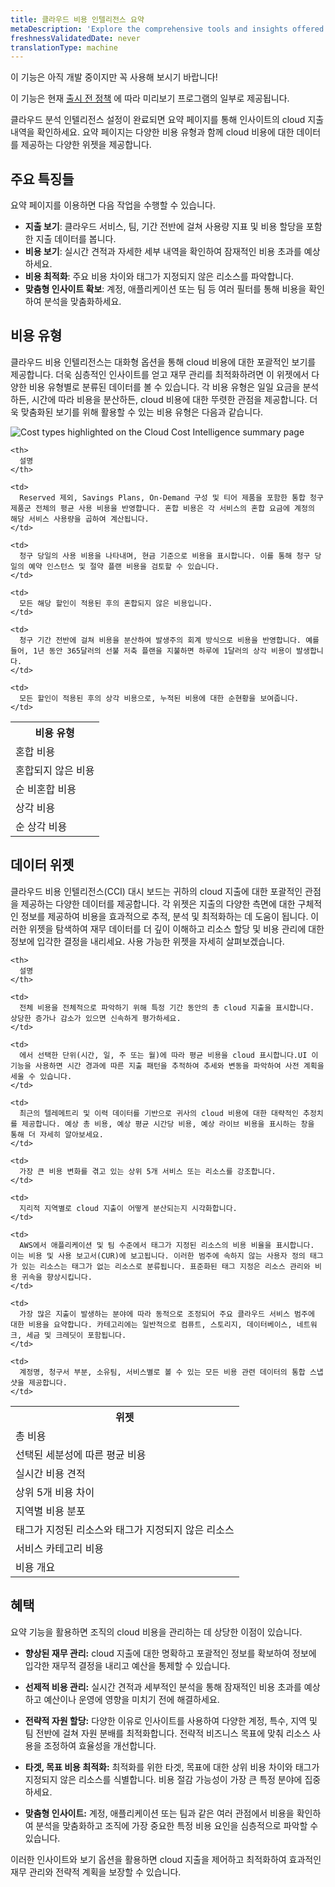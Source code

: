 ```yaml
---
title: 클라우드 비용 인텔리전스 요약
metaDescription: 'Explore the comprehensive tools and insights offered by Cloud Cost Intelligence to effectively monitor and analyze your cloud spending. Discover detailed views of your total, average, and real-time costs, top variances, and regional spreads. Learn how to categorize expenses by account, application, billing entity, owning team, and service for optimal financial management.'
freshnessValidatedDate: never
translationType: machine
---
```


<Callout title="시사">
  이 기능은 아직 개발 중이지만 꼭 사용해 보시기 바랍니다!

  이 기능은 현재 [출시 전 정책](/docs/licenses/license-information/referenced-policies/new-relic-pre-release-policy) 에 따라 미리보기 프로그램의 일부로 제공됩니다.
</Callout>

클라우드 분석 인텔리전스 설정이 완료되면 요약 페이지를 통해 인사이트의 cloud 지출 내역을 확인하세요. 요약 페이지는 다양한 비용 유형과 함께 cloud 비용에 대한 데이터를 제공하는 다양한 위젯을 제공합니다.

## 주요 특징들

요약 페이지를 이용하면 다음 작업을 수행할 수 있습니다.

* **지출 보기**: 클라우드 서비스, 팀, 기간 전반에 걸쳐 사용량 지표 및 비용 할당을 포함한 지출 데이터를 봅니다.
* **비용 보기**: 실시간 견적과 자세한 세부 내역을 확인하여 잠재적인 비용 초과를 예상하세요.
* **비용 최적화**: 주요 비용 차이와 태그가 지정되지 않은 리소스를 파악합니다.
* **맞춤형 인사이트 확보**: 계정, 애플리케이션 또는 팀 등 여러 필터를 통해 비용을 확인하여 분석을 맞춤화하세요.

## 비용 유형

클라우드 비용 인텔리전스는 대화형 옵션을 통해 cloud 비용에 대한 포괄적인 보기를 제공합니다. 더욱 심층적인 인사이트를 얻고 재무 관리를 최적화하려면 이 위젯에서 다양한 비용 유형별로 분류된 데이터를 볼 수 있습니다. 각 비용 유형은 일일 요금을 분석하든, 시간에 따라 비용을 분산하든, cloud 비용에 대한 뚜렷한 관점을 제공합니다. 더욱 맞춤화된 보기를 위해 활용할 수 있는 비용 유형은 다음과 같습니다.

<img title="Cost types highlighted on the Cloud Cost Intelligence summary page" alt="Cost types highlighted on the Cloud Cost Intelligence summary page" src="/images/cci_cost_types.webp" />

<table>
  <tr>
    <th>
      비용 유형
    </th>

    <th>
      설명
    </th>
  </tr>

  <tr>
    <td>
      혼합 비용
    </td>

    <td>
      Reserved 제외, Savings Plans, On-Demand 구성 및 티어 제품을 포함한 통합 청구 제품군 전체의 평균 사용 비용을 반영합니다. 혼합 비용은 각 서비스의 혼합 요금에 계정의 해당 서비스 사용량을 곱하여 계산됩니다.
    </td>
  </tr>

  <tr>
    <td>
      혼합되지 않은 비용
    </td>

    <td>
      청구 당일의 사용 비용을 나타내며, 현금 기준으로 비용을 표시합니다. 이를 통해 청구 당일의 예약 인스턴스 및 절약 플랜 비용을 검토할 수 있습니다.
    </td>
  </tr>

  <tr>
    <td>
      순 비혼합 비용
    </td>

    <td>
      모든 해당 할인이 적용된 후의 혼합되지 않은 비용입니다.
    </td>
  </tr>

  <tr>
    <td>
      상각 비용
    </td>

    <td>
      청구 기간 전반에 걸쳐 비용을 분산하여 발생주의 회계 방식으로 비용을 반영합니다. 예를 들어, 1년 동안 365달러의 선불 저축 플랜을 지불하면 하루에 1달러의 상각 비용이 발생합니다.
    </td>
  </tr>

  <tr>
    <td>
      순 상각 비용
    </td>

    <td>
      모든 할인이 적용된 후의 상각 비용으로, 누적된 비용에 대한 순현황을 보여줍니다.
    </td>
  </tr>
</table>

## 데이터 위젯

클라우드 비용 인텔리전스(CCI) 대시 보드는 귀하의 cloud 지출에 대한 포괄적인 관점을 제공하는 다양한 데이터를 제공합니다. 각 위젯은 지출의 다양한 측면에 대한 구체적인 정보를 제공하여 비용을 효과적으로 추적, 분석 및 최적화하는 데 도움이 됩니다. 이러한 위젯을 탐색하여 재무 데이터를 더 깊이 이해하고 리소스 할당 및 비용 관리에 대한 정보에 입각한 결정을 내리세요. 사용 가능한 위젯을 자세히 살펴보겠습니다.

<table>
  <tr>
    <th>
      위젯
    </th>

    <th>
      설명
    </th>
  </tr>

  <tr>
    <td>
      총 비용
    </td>

    <td>
      전체 비용을 전체적으로 파악하기 위해 특정 기간 동안의 총 cloud 지출을 표시합니다. 상당한 증가나 감소가 있으면 신속하게 평가하세요.
    </td>
  </tr>

  <tr>
    <td>
      선택된 세분성에 따른 평균 비용
    </td>

    <td>
      에서 선택한 단위(시간, 일, 주 또는 월)에 따라 평균 비용을 cloud 표시합니다.UI 이 기능을 사용하면 시간 경과에 따른 지출 패턴을 추적하여 추세와 변동을 파악하여 사전 계획을 세울 수 있습니다.
    </td>
  </tr>

  <tr>
    <td>
      실시간 비용 견적
    </td>

    <td>
      최근의 텔레메트리 및 이력 데이터를 기반으로 귀사의 cloud 비용에 대한 대략적인 추정치를 제공합니다. 예상 총 비용, 예상 평균 시간당 비용, 예상 라이브 비용을 표시하는 창을 통해 더 자세히 알아보세요.
    </td>
  </tr>

  <tr>
    <td>
      상위 5개 비용 차이
    </td>

    <td>
      가장 큰 비용 변화를 겪고 있는 상위 5개 서비스 또는 리소스를 강조합니다.
    </td>
  </tr>

  <tr>
    <td>
      지역별 비용 분포
    </td>

    <td>
      지리적 지역별로 cloud 지출이 어떻게 분산되는지 시각화합니다.
    </td>
  </tr>

  <tr>
    <td>
      태그가 지정된 리소스와 태그가 지정되지 않은 리소스
    </td>

    <td>
      AWS에서 애플리케이션 및 팀 수준에서 태그가 지정된 리소스의 비용 비율을 표시합니다. 이는 비용 및 사용 보고서(CUR)에 보고됩니다. 이러한 범주에 속하지 않는 사용자 정의 태그가 있는 리소스는 태그가 없는 리소스로 분류됩니다. 표준화된 태그 지정은 리소스 관리와 비용 귀속을 향상시킵니다.
    </td>
  </tr>

  <tr>
    <td>
      서비스 카테고리 비용
    </td>

    <td>
      가장 많은 지출이 발생하는 분야에 따라 동적으로 조정되어 주요 클라우드 서비스 범주에 대한 비용을 요약합니다. 카테고리에는 일반적으로 컴퓨트, 스토리지, 데이터베이스, 네트워크, 세금 및 크레딧이 포함됩니다.
    </td>
  </tr>

  <tr>
    <td>
      비용 개요
    </td>

    <td>
      계정명, 청구서 부분, 소유팀, 서비스별로 볼 수 있는 모든 비용 관련 데이터의 통합 스냅샷을 제공합니다.
    </td>
  </tr>
</table>

## 혜택

요약 기능을 활용하면 조직의 cloud 비용을 관리하는 데 상당한 이점이 있습니다.

* **향상된 재무 관리:** cloud 지출에 대한 명확하고 포괄적인 정보를 확보하여 정보에 입각한 재무적 결정을 내리고 예산을 통제할 수 있습니다.

* **선제적 비용 관리:** 실시간 견적과 세부적인 분석을 통해 잠재적인 비용 초과를 예상하고 예산이나 운영에 영향을 미치기 전에 해결하세요.

* **전략적 자원 할당:** 다양한 이유로 인사이트를 사용하여 다양한 계정, 특수, 지역 및 팀 전반에 걸쳐 자원 분배를 최적화합니다. 전략적 비즈니스 목표에 맞춰 리소스 사용을 조정하여 효율성을 개선합니다.

* **타겟, 목표 비용 최적화:** 최적화를 위한 타겟, 목표에 대한 상위 비용 차이와 태그가 지정되지 않은 리소스를 식별합니다. 비용 절감 가능성이 가장 큰 특정 분야에 집중하세요.

* **맞춤형 인사이트:** 계정, 애플리케이션 또는 팀과 같은 여러 관점에서 비용을 확인하여 분석을 맞춤화하고 조직에 가장 중요한 특정 비용 요인을 심층적으로 파악할 수 있습니다.

이러한 인사이트와 보기 옵션을 활용하면 cloud 지출을 제어하고 최적화하여 효과적인 재무 관리와 전략적 계획을 보장할 수 있습니다.